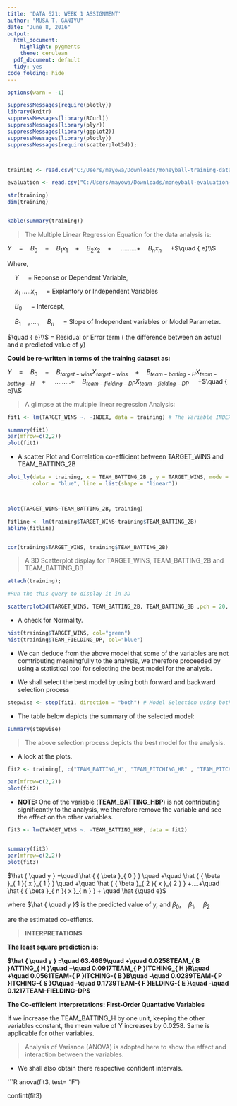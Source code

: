 ```yaml
---
title: 'DATA 621: WEEK 1 ASSIGNMENT'
author: "MUSA T. GANIYU"
date: "June 8, 2016"
output:
  html_document:
    highlight: pygments
    theme: cerulean
  pdf_document: default
  tidy: yes
code_folding: hide
---
```


```r

options(warn = -1)

suppressMessages(require(plotly))
library(knitr)
suppressMessages(library(RCurl))
suppressMessages(library(plyr))
suppressMessages(library(ggplot2))
suppressMessages(library(plotly))
suppressMessages(require(scatterplot3d));



training <- read.csv("C:/Users/mayowa/Downloads/moneyball-training-data.csv", header = TRUE, sep = ",")

evaluation <- read.csv("C:/Users/mayowa/Downloads/moneyball-evaluation-data.csv", header = TRUE, sep = ",")

str(training)
dim(training)


kable(summary(training))
```

> The Multiple Linear Regression Equation for the data analysis is:

${ Y }\quad =\quad { B }_{ 0 }\quad +\quad { B }_{ 1 }{ x }_{ 1 }\quad +\quad { B }_{ 2 }{ x }_{ 2 }\quad +\quad$ .........+$\quad { B }_{ n }{ x }_{ n }\quad$ +$\quad { e}\\$

Where,

 $\quad { Y }\quad$ = Reponse or Dependent Variable, 

 $\quad{ x }_{ 1 }$ .....${ x }_{ n }\quad$ = Explantory or Independent Variables 

 $\quad { B }_{ 0 }\quad$ = Intercept,

 $\quad { B }_{ 1 }\quad , ...., \quad { B }_{ n }\quad$ = Slope of Independent variables  or Model Parameter.
 
 $\quad { e}\\$ = Residual or Error term ( the  difference between an actual and a predicted value of y)
 
 

**Could be re-written in terms of the training dataset as:**

${ Y }\quad =\quad { B }_{ 0 }\quad +\quad { B }_{ target-wins }{ X }_{ target-wins}\quad +\quad { B }_{ team-batting-H }{ X }_{ team-batting-H }\quad +\quad$ .........+$\quad { B }_{ team-fielding-DP }{ X }_{ team-fielding-DP }\quad$ +$\quad { e}\\$



> A glimpse at the multiple linear regression Analysis:

```r
fit1 <- lm(TARGET_WINS ~. -INDEX, data = training) # The Variable INDEX is intentional omitted as it has nothing to do with the analysis

summary(fit1)
par(mfrow=c(2,2))
plot(fit1)
```


* A scatter Plot and Correlation co-efficient between TARGET_WINS and TEAM_BATTING_2B

```R

plot_ly(data = training, x = TEAM_BATTING_2B , y = TARGET_WINS, mode = "markers",
        color = "blue", line = list(shape = "linear"))



plot(TARGET_WINS~TEAM_BATTING_2B, training)

fitline <- lm(training$TARGET_WINS~training$TEAM_BATTING_2B)
abline(fitline)


cor(training$TARGET_WINS, training$TEAM_BATTING_2B)

```


> A 3D Scatterplot display for TARGET_WINS, TEAM_BATTING_2B and TEAM_BATTING_BB

```R

attach(training);

#Run the this query to display it in 3D

scatterplot3d(TARGET_WINS, TEAM_BATTING_2B, TEAM_BATTING_BB ,pch = 20, highlight.3d = TRUE, type = "h", main = "3D ScatterPlots"); 


```


* A check for Normality.

```R
hist(training$TARGET_WINS, col="green")
hist(training$TEAM_FIELDING_DP, col="blue")

```

* We can deduce from the above model that some of the variables are not comtributing meaningfully to the analysis, we therefore proceeded by using a statistical tool for selecting the best model for the analysis. 

* We shall select the best model by using both forward and backward selection process

```R
stepwise <- step(fit1, direction = "both") # Model Selection using both FORWARD AND BACKWARD selection.
```


* The table below depicts the summary of the selected model:

```R

summary(stepwise)

```

> The above selection process depicts the best model for the analysis.


* A look at the plots.

```R

fit2 <- training[, c("TEAM_BATTING_H", "TEAM_PITCHING_HR" , "TEAM_PITCHING_BB", "TEAM_PITCHING_SO", "TEAM_FIELDING_E", "TEAM_FIELDING_DP", "TARGET_WINS", "TEAM_BATTING_HBP")]

par(mfrow=c(2,2))
plot(fit2)
```


* **NOTE:** One of the variable (**TEAM_BATTING_HBP**) is not contributing significantly to the analysis, we therefore remove the variable and see the effect on the other variables.

```R

fit3 <- lm(TARGET_WINS ~. -TEAM_BATTING_HBP, data = fit2)


summary(fit3)
par(mfrow=c(2,2))
plot(fit3)

```

$\hat { \quad y } =\quad \hat { { \beta  }_{ 0 } } \quad +\quad \hat { { \beta  }_{ 1 }{ x }_{ 1 } } \quad +\quad \hat { { \beta  }_{ 2 }{ x }_{ 2 } } +....+\quad \hat { { \beta  }_{ n }{ x }_{ n } } + \quad \hat {\quad e}$


where $\hat { \quad y }$ is the predicted value of y, and ${ \beta  }_{ 0 },\quad { \beta  }_{ 1 },\quad { \beta  }_{ 2 }$

are the estimated co-effients.

> **INTERPRETATIONS**

**The least square prediction is:**

**$\hat { \quad y } =\quad 63.4669\quad +\quad 0.0258TEAM_{ B }ATTING_{ H }\quad +\quad 0.0917TEAM_{ P }ITCHING_{ H }R\quad +\quad 0.0561TEAM-{ P }ITCHING-{ B }B\quad -\quad 0.0289TEAM-{ P }ITCHING-{ S }O\quad -\quad 0.1739TEAM-{ F }IELDING-{ E }\quad -\quad 0.1217TEAM-FIELDING-DP$**


**The Co-efficient interpretations: First-Order Quantative Variables**

If we increase the TEAM_BATTING_H by one unit, keeping the other variables constant, the mean value of Y increases by 0.0258. Same is applicable for other variables.



> Analysis of Variance (ANOVA) is adopted here to show the effect and interaction between the variables. 
  
  * We shall also obtain there respective confident intervals.


```R
anova(fit3, test= "F")

confint(fit3)
